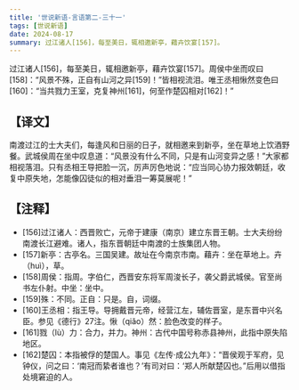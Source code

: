 ```yaml
---
title: '世说新语-言语第二-三十一'
tags: [世说新语]
date: 2024-08-17
summary: 过江诸人[156]，每至美日，辄相邀新亭，藉卉饮宴[157]。
---
```


过江诸人[156]，每至美日，辄相邀新亭，藉卉饮宴[157]。周侯中坐而叹曰[158]：“风景不殊，正自有山河之异[159]！”皆相视流泪。唯王丞相愀然变色曰[160]：“当共戮力王室，克复神州[161]，何至作楚囚相对[162]！”

## 【译文】

南渡过江的士大夫们，每逢风和日丽的日子，就相邀来到新亭，坐在草地上饮酒野餐。武城侯周在坐中叹息道：“风景没有什么不同，只是有山河变异之感！”大家都相视落泪。只有丞相王导把脸一沉，厉声厉色地说：“应当同心协力报效朝廷，收复中原失地，怎能像囚徒似的相对垂泪一筹莫展呢！”

## 【注释】

- [156]过江诸人：西晋败亡，元帝于建康（南京）建立东晋王朝。士大夫纷纷南渡长江避难。诸人，指东晋朝廷中南渡的士族集团人物。
- [157]新亭：古亭名。三国吴建。故址在今南京市南。藉卉：坐在草地上。卉（huì），草。
- [158]周侯：指周。字伯仁，西晋安东将军周浚长子，袭父爵武城侯。官至尚书左仆射。中坐：坐中。
- [159]殊：不同。正自：只是。自，词缀。
- [160]王丞相：指王导。导拥戴晋元帝，经营江左，辅佐晋室，是东晋中兴名臣。参见《德行》27注。愀（qiǎo）然：脸色改变的样子。
- [161]戮（lù）力：合力，并力。神州：古代中国号称赤县神州，此指中原失陷地区。
- [162]楚囚：本指被俘的楚国人。事见《左传·成公九年》：“晋侯观于军府，见钟仪，问之曰：‘南冠而絷者谁也？’有司对曰：‘郑人所献楚囚也。”后用以借指处境窘迫的人。
